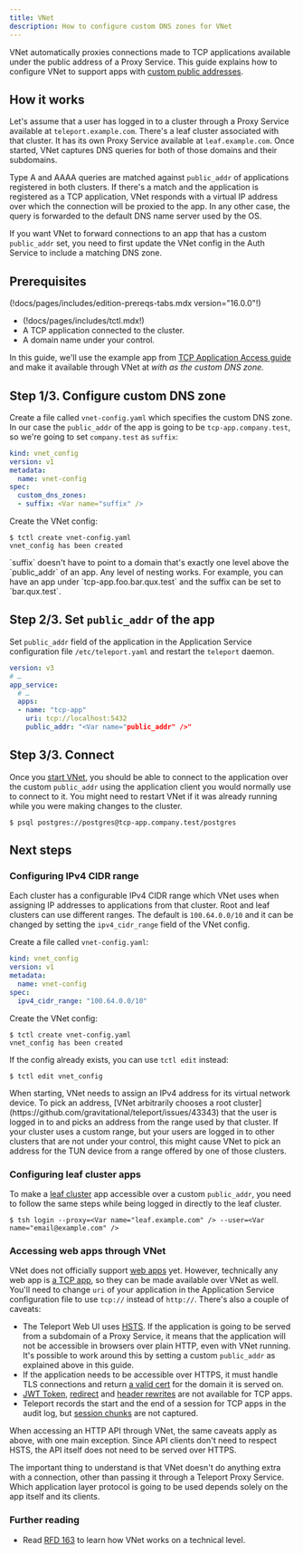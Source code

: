 ```yaml
---
title: VNet
description: How to configure custom DNS zones for VNet
---
```


VNet automatically proxies connections made to TCP applications available under the public address
of a Proxy Service. This guide explains how to configure VNet to support apps with [custom public
addresses](connecting-apps.mdx#customize-public-address).

## How it works

Let's assume that a user has logged in to a cluster through a Proxy Service available at
`teleport.example.com`. There's a leaf cluster associated with that cluster. It has its own Proxy
Service available at `leaf.example.com`. Once started, VNet captures DNS queries for both of those
domains and their subdomains.

Type A and AAAA queries are matched against `public_addr` of applications registered in both
clusters. If there's a match and the application is registered as a TCP application, VNet responds
with a virtual IP address over which the connection will be proxied to the app. In any other
case, the query is forwarded to the default DNS name server used by the OS.

If you want VNet to forward connections to an app that has a custom `public_addr` set, you need
to first update the VNet config in the Auth Service to include a matching DNS zone.

## Prerequisites

(!docs/pages/includes/edition-prereqs-tabs.mdx version="16.0.0"!)

- (!docs/pages/includes/tctl.mdx!)
- A TCP application connected to the cluster.
- A domain name under your control.

In this guide, we'll use the example app from [TCP Application Access guide](tcp.mdx) and make it
available through VNet at <Var name="public_addr" initial="tcp-app.company.test"/> with
<Var name="suffix" initial="company.test" /> as the custom DNS zone.

## Step 1/3. Configure custom DNS zone

Create a file called `vnet-config.yaml` which specifies the custom DNS zone. In our case the
`public_addr` of the app is going to be `tcp-app.company.test`, so we're going to set
`company.test` as `suffix`:

```yaml
kind: vnet_config
version: v1
metadata:
  name: vnet-config
spec:
  custom_dns_zones:
  - suffix: <Var name="suffix" />
```

Create the VNet config:

```code
$ tctl create vnet-config.yaml
vnet_config has been created
```

<Admonition type="note" title="Relationship between suffix and public_addr">
`suffix` doesn't have to point to a domain that's exactly one level above the `public_addr` of an
app. Any level of nesting works. For example, you can have an app under `tcp-app.foo.bar.qux.test`
and the suffix can be set to `bar.qux.test`.
</Admonition>

## Step 2/3. Set `public_addr` of the app

Set `public_addr` field of the application in the Application Service configuration file
`/etc/teleport.yaml` and restart the `teleport` daemon.

```yaml
version: v3
# …
app_service:
  # …
  apps:
  - name: "tcp-app"
    uri: tcp://localhost:5432
    public_addr: "<Var name="public_addr" />"
```

## Step 3/3. Connect

Once you [start VNet](../../../connect-your-client/vnet.mdx), you should be able to connect to the
application over the custom `public_addr` using the application client you would normally use to
connect to it. You might need to restart VNet if it was already running while you were making
changes to the cluster.

```code
$ psql postgres://postgres@tcp-app.company.test/postgres
```

## Next steps

### Configuring IPv4 CIDR range

Each cluster has a configurable IPv4 CIDR range which VNet uses when assigning IP addresses to
applications from that cluster. Root and leaf clusters can use different ranges. The default is
`100.64.0.0/10` and it can be changed by setting the `ipv4_cidr_range` field of the VNet config.

Create a file called `vnet-config.yaml`:

```yaml
kind: vnet_config
version: v1
metadata:
  name: vnet-config
spec:
  ipv4_cidr_range: "100.64.0.0/10"
```

Create the VNet config:

```code
$ tctl create vnet-config.yaml
vnet_config has been created
```

If the config already exists, you can use `tctl edit` instead:

```
$ tctl edit vnet_config
```

<Admonition type="note" title="IPv4 address of the TUN device">
When starting, VNet needs to assign an IPv4 address for its virtual network device. To pick an
address, [VNet arbitrarily chooses a root
cluster](https://github.com/gravitational/teleport/issues/43343) that the user is logged in to and
picks an address from the range used by that cluster. If your cluster uses a custom range, but your
users are logged in to other clusters that are not under your control, this might cause VNet to pick
an address for the TUN device from a range offered by one of those clusters.
</Admonition>

### Configuring leaf cluster apps

To make a [leaf cluster](../../../admin-guides/management/admin/trustedclusters.mdx) app accessible over a custom
`public_addr`, you need to follow the same steps while being logged in directly to the leaf cluster.

```code
$ tsh login --proxy=<Var name="leaf.example.com" /> --user=<Var name="email@example.com" />
```

### Accessing web apps through VNet

VNet does not officially support [web apps](connecting-apps.mdx) yet. However, technically any web
app is [a TCP app](tcp.mdx), so they can be made available over VNet as well. You'll need to change
`uri` of your application in the Application Service configuration file to use `tcp://` instead of
`http://`. There's also a couple of caveats:

- The Teleport Web UI uses [HSTS](https://developer.mozilla.org/en-US/docs/Web/HTTP/Headers/Strict-Transport-Security).
  If the application is going to be served from a subdomain of a Proxy Service, it means that the
  application will not be accessible in browsers over plain HTTP, even with VNet running. It's
  possible to work around this by setting a custom `public_addr` as explained above in this guide.
- If the application needs to be accessible over HTTPS, it must handle TLS connections and return [a valid
  cert](connecting-apps.mdx#step-23-optional-configure-tls-and-dns-for-your-web-applications) for the domain it is served on.
- [JWT Token](../jwt/introduction.mdx), [redirect](connecting-apps.mdx#rewrite-redirect) and
  [header rewrites](connecting-apps.mdx#headers-passthrough) are not available for TCP apps.
- Teleport records the start and the end of a session for TCP apps in the audit log, but [session
  chunks](../../../reference/architecture/session-recording.mdx) are not captured.

When accessing an HTTP API through VNet, the same caveats apply as above, with one main exception.
Since API clients don't need to respect HSTS, the API itself does not need to be served over HTTPS.

The important thing to understand is that VNet doesn't do anything extra with a connection, other
than passing it through a Teleport Proxy Service. Which application layer protocol is going to be
used depends solely on the app itself and its clients.

### Further reading

- Read [RFD 163](https://github.com/gravitational/teleport/blob/master/rfd/0163-vnet.md) to learn how VNet works on a technical level.
